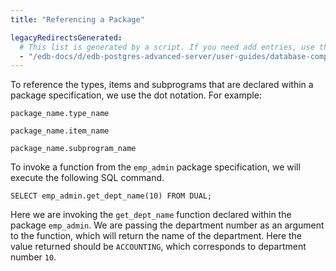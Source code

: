```yaml
---
title: "Referencing a Package"

legacyRedirectsGenerated:
  # This list is generated by a script. If you need add entries, use the `legacyRedirects` key.
  - "/edb-docs/d/edb-postgres-advanced-server/user-guides/database-compatibility-for-oracle-developers-built-in-package-guide/10/Database_Compatibility_for_Oracle_Developers_Built-in_Package_Guide.1.07.html"
---
```


To reference the types, items and subprograms that are declared within a package specification, we use the dot notation. For example:

`package_name.type_name`

`package_name.item_name`

`package_name.subprogram_name`

To invoke a function from the `emp_admin` package specification, we will execute the following SQL command.

```text
SELECT emp_admin.get_dept_name(10) FROM DUAL;
```

Here we are invoking the `get_dept_name` function declared within the package `emp_admin`. We are passing the department number as an argument to the function, which will return the name of the department. Here the value returned should be `ACCOUNTING`, which corresponds to department number `10`.
